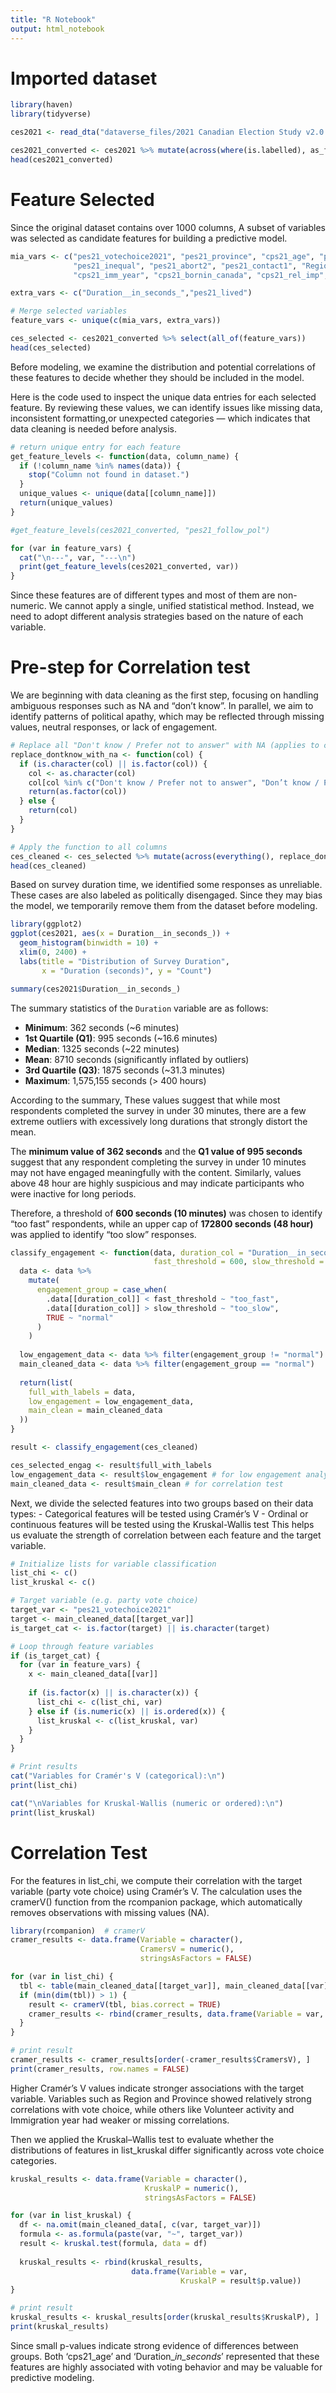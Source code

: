 ```yaml
---
title: "R Notebook"
output: html_notebook
---
```


# Imported dataset

```r
library(haven)
library(tidyverse)

ces2021 <- read_dta("dataverse_files/2021 Canadian Election Study v2.0.dta")
```

```r
ces2021_converted <- ces2021 %>% mutate(across(where(is.labelled), as_factor))
head(ces2021_converted)
```

# Feature Selected

Since the original dataset contains over 1000 columns, A subset of variables was selected as candidate features for building a predictive model.

```r
mia_vars <- c("pes21_votechoice2021", "pes21_province", "cps21_age", "pes21_follow_pol", "pes21_rural_urban", 
              "pes21_inequal", "pes21_abort2", "pes21_contact1", "Region", "cps21_marital",
              "cps21_imm_year", "cps21_bornin_canada", "cps21_rel_imp", "cps21_volunteer")

extra_vars <- c("Duration__in_seconds_","pes21_lived")

# Merge selected variables
feature_vars <- unique(c(mia_vars, extra_vars))

ces_selected <- ces2021_converted %>% select(all_of(feature_vars))
head(ces_selected)
```

Before modeling, we examine the distribution and potential correlations of these features to decide whether they should be included in the model.

Here is the code used to inspect the unique data entries for each selected feature.
By reviewing these values, we can identify issues like missing data, inconsistent formatting,or unexpected categories — which indicates that data cleaning is needed before analysis.

```r
# return unique entry for each feature
get_feature_levels <- function(data, column_name) {
  if (!column_name %in% names(data)) {
    stop("Column not found in dataset.")
  }
  unique_values <- unique(data[[column_name]])
  return(unique_values)
}
```

```r
#get_feature_levels(ces2021_converted, "pes21_follow_pol")

for (var in feature_vars) {
  cat("\n---", var, "---\n")
  print(get_feature_levels(ces2021_converted, var))
}
```
Since these features are of different types and most of them are non-numeric. We cannot apply a single, unified statistical method. 
Instead, we need to adopt different analysis strategies based on the nature of each variable.

# Pre-step for Correlation test

We are beginning with data cleaning as the first step, focusing on handling ambiguous responses such as NA and "don't know". In parallel, we aim to identify patterns of political apathy, which may be reflected through missing values, neutral responses, or lack of engagement.


```r
# Replace all "Don't know / Prefer not to answer" with NA (applies to character or factor columns)
replace_dontknow_with_na <- function(col) {
  if (is.character(col) || is.factor(col)) {
    col <- as.character(col)
    col[col %in% c("Don't know / Prefer not to answer", "Don’t know / Prefer not to answer")] <- NA
    return(as.factor(col))
  } else {
    return(col)
  }
}

# Apply the function to all columns
ces_cleaned <- ces_selected %>% mutate(across(everything(), replace_dontknow_with_na))
head(ces_cleaned)
```

Based on survey duration time, we identified some responses as unreliable.
These cases are also labeled as politically disengaged.
Since they may bias the model, we temporarily remove them from the dataset before modeling.

```r
library(ggplot2)
ggplot(ces2021, aes(x = Duration__in_seconds_)) +
  geom_histogram(binwidth = 10) +
  xlim(0, 2400) +  
  labs(title = "Distribution of Survey Duration",
       x = "Duration (seconds)", y = "Count")

summary(ces2021$Duration__in_seconds_)
```
The summary statistics of the `Duration` variable are as follows:

- **Minimum**: 362 seconds (~6 minutes)  
- **1st Quartile (Q1)**: 995 seconds (~16.6 minutes)  
- **Median**: 1325 seconds (~22 minutes)  
- **Mean**: 8710 seconds (significantly inflated by outliers)  
- **3rd Quartile (Q3)**: 1875 seconds (~31.3 minutes)  
- **Maximum**: 1,575,155 seconds (> 400 hours)

According to the summary, These values suggest that while most respondents completed the survey in under 30 minutes, there are a few extreme outliers with excessively long durations that strongly distort the mean.

The **minimum value of 362 seconds** and the **Q1 value of 995 seconds** suggest that any respondent completing the survey in under 10 minutes may not have engaged meaningfully with the content. Similarly, values above 48 hour are highly suspicious and may indicate participants who were inactive for long periods.

Therefore, a threshold of **600 seconds (10 minutes)** was chosen to identify "too fast" respondents, while an upper cap of **172800 seconds (48 hour)** was applied to identify "too slow" responses.

```r
classify_engagement <- function(data, duration_col = "Duration__in_seconds_", 
                                fast_threshold = 600, slow_threshold = 172800) {
  data <- data %>%
    mutate(
      engagement_group = case_when(
        .data[[duration_col]] < fast_threshold ~ "too_fast",
        .data[[duration_col]] > slow_threshold ~ "too_slow",
        TRUE ~ "normal"
      )
    )
  
  low_engagement_data <- data %>% filter(engagement_group != "normal")
  main_cleaned_data <- data %>% filter(engagement_group == "normal")
  
  return(list(
    full_with_labels = data,
    low_engagement = low_engagement_data,
    main_clean = main_cleaned_data
  ))
}
```

```r
result <- classify_engagement(ces_cleaned)

ces_selected_engag <- result$full_with_labels
low_engagement_data <- result$low_engagement # for low engagement analysis
main_cleaned_data <- result$main_clean # for correlation test
```

Next, we divide the selected features into two groups based on their data types:
- Categorical features will be tested using Cramér's V
- Ordinal or continuous features will be tested using the Kruskal-Wallis test
This helps us evaluate the strength of correlation between each feature and the target variable.

```r
# Initialize lists for variable classification
list_chi <- c()
list_kruskal <- c()

# Target variable (e.g. party vote choice)
target_var <- "pes21_votechoice2021"
target <- main_cleaned_data[[target_var]]
is_target_cat <- is.factor(target) || is.character(target)

# Loop through feature variables
if (is_target_cat) {
  for (var in feature_vars) {
    x <- main_cleaned_data[[var]]
    
    if (is.factor(x) || is.character(x)) {
      list_chi <- c(list_chi, var)
    } else if (is.numeric(x) || is.ordered(x)) {
      list_kruskal <- c(list_kruskal, var)
    }
  }
}

# Print results
cat("Variables for Cramér's V (categorical):\n")
print(list_chi)

cat("\nVariables for Kruskal-Wallis (numeric or ordered):\n")
print(list_kruskal)
```
# Correlation Test

For the features in list_chi, we compute their correlation with the target variable (party vote choice) using Cramér's V. The calculation uses the cramerV() function from the rcompanion package, which automatically removes observations with missing values (NA).


```r
library(rcompanion)  # cramerV
cramer_results <- data.frame(Variable = character(),
                             CramersV = numeric(),
                             stringsAsFactors = FALSE)

for (var in list_chi) {
  tbl <- table(main_cleaned_data[[target_var]], main_cleaned_data[[var]])
  if (min(dim(tbl)) > 1) {
    result <- cramerV(tbl, bias.correct = TRUE)
    cramer_results <- rbind(cramer_results, data.frame(Variable = var, CramersV = result))
  }
}

# print result
cramer_results <- cramer_results[order(-cramer_results$CramersV), ]
print(cramer_results, row.names = FALSE)

```

Higher Cramér's V values indicate stronger associations with the target variable.
Variables such as Region and Province showed relatively strong correlations with vote choice, while others like Volunteer activity and Immigration year had weaker or missing correlations.


Then we applied the Kruskal–Wallis test to evaluate whether the distributions of features in list_kruskal differ significantly across vote choice categories.

```r
kruskal_results <- data.frame(Variable = character(),
                              KruskalP = numeric(),
                              stringsAsFactors = FALSE)

for (var in list_kruskal) {
  df <- na.omit(main_cleaned_data[, c(var, target_var)])
  formula <- as.formula(paste(var, "~", target_var))
  result <- kruskal.test(formula, data = df)
  
  kruskal_results <- rbind(kruskal_results,
                           data.frame(Variable = var,
                                      KruskalP = result$p.value))
}

# print result
kruskal_results <- kruskal_results[order(kruskal_results$KruskalP), ]
print(kruskal_results)

```

Since small p-values indicate strong evidence of differences between groups.
Both 'cps21_age' and 'Duration__in_seconds_' represented that these features are highly associated with voting behavior and may be valuable for predictive modeling.


